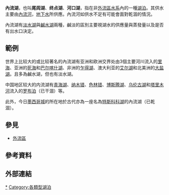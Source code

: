 {{unreferenced|time=2015-06-04T20:44:25+00:00}}
'''內流湖'''，也叫'''尾闾湖'''、'''终点湖'''、'''河口湖'''，指在非[[外流區|外流區]][[水系|水系]]內的一種[[湖泊|湖泊]]。其供水主要由[[內流河|內流河]]，[[地下水|地下水]]所供應。內流河如供水不足有可能會面對乾涸的情況。

內流湖有[[淡水湖|淡水湖]]與[[鹹水湖|鹹水湖]]兩種，鹹淡的區別主要視湖水的供應量與蒸發量以及是否有出水口決定。
== 範例 ==
世界上比较大的或比较著名的內流湖有亚洲和欧洲交界处由3個主要河川流入的[[里海|里海]]、亚洲的[[死海|死海]]和[[巴尔喀什湖|巴尔喀什湖]]、非洲的[[乍得湖|乍得湖]]、澳大利亚的[[艾尔湖|艾尔湖]]和北美洲的[[大盐湖|大盐湖]]。且多為鹹水湖，但也有淡水湖。

中国地区较大的内流湖有[[青海湖|青海湖]]、[[纳木错|纳木错]]、[[色林错|色林错]]、[[博斯腾湖|博斯腾湖]]、[[乌伦古湖|乌伦古湖]]和[[塔里木河|塔里木河]]流入的[[罗布泊|罗布泊]]（已干涸）等。

此外，今日[[墨西哥城|墨西哥城]]的所在地於古代亦為一座名為[[特斯科科湖|特斯科科湖]]的內流湖（已乾涸）。

== 參見 ==

* [[外流區|外流區]]

== 參考資料 ==
{{reflist}}

== 外部連結 ==

[[Category:內流湖|*]]
[[Category:各類型湖泊|Category:各類型湖泊]]
